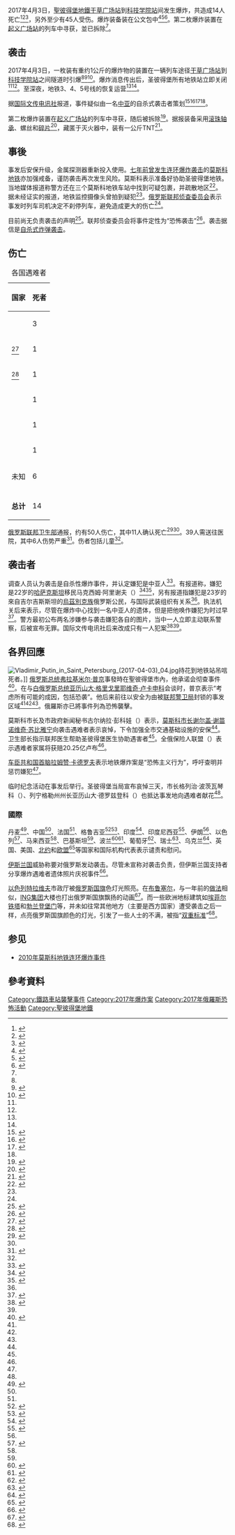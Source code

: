 {{UTC time|莫斯科時間|+3:00}}	
{{Infobox civilian attack
| title = 2017年圣彼得堡地铁爆炸案
| partof = 
| image = Saint-Pétersbourg - Métro - Technologichesky metrostation - IMG 3158.jpg
| caption = 圣彼得堡地铁[[科技学院站|科技学院站]]，爆炸发生于该站与[[干草广场站|干草广场站]]之间的隧道中。
| map = File:Blasts Apr2017 on SPb metro map en.png 
| map_caption = 地鐵襲擊的案發地點
| location = [[圣彼得堡地铁|圣彼得堡地铁]]一辆行驶在[[干草广场站|干草广场站]]与[[科技学院站|科技学院站]]之间的一辆列车中
| target = 平民
| coordinates = {{Coord|51|30|03|N|0|07|19|W|type:event_region:GB|display=inline,title}}
| date = {{Start date|2017|04|03|df=y}}
| time = 14:40<ref name=TASS>{{cite web |url=http://tass.ru/proisshestviya/4148874 |title='Мы начали ехать, я увидел взорванный вагон': что писали очевидцы о взрыве в Петербурге |trans-title='We started moving, I saw a blown up train car': what did eyewitnesses write about an explosion in Petersburg] |date=2017-04-03 |website=TASS |publisher=ТАСС информационное агентство |access-date=2017-04-03 |language=ru |archive-date=2017-04-04 |archive-url=https://web.archive.org/web/20170404130323/http://tass.ru/proisshestviya/4148874 |dead-url=no }}</ref><ref name=ECON/>
| timezone = [[欧洲东部夏令时间|EEST]]（UTC+3）
| type = 疑似[[自杀攻击|自杀攻击]]
| fatalities = 14<ref name=RIA1/>
| injuries = 64
| perpetrator  = 马克西姆·阿里谢夫（嫌疑）
| weapons      = [[炸弹|破片炸弹]]<ref name=TG/>
| motive = 未明
}}
2017年4月3日，[[聖彼得堡地鐵|聖彼得堡地鐵]][[干草广场站|干草广场站]]到[[科技学院站|科技学院站]]间发生爆炸，共造成14人死亡<ref name="MacFarquhar">{{cite web|last1=MacFarquhar|first1=Neil|last2=Nechepureneko|first2=Ivan|title=Explosion in St. Petersburg Metro Kills at Least 10|url=https://www.nytimes.com/2017/04/03/world/europe/st-petersburg-russia-explosion.html?_r=0|website=nytimes.com|publisher=The New York Times|accessdate=2017-04-03|archive-date=2017-04-06|archive-url=https://web.archive.org/web/20170406225703/https://www.nytimes.com/2017/04/03/world/europe/st-petersburg-russia-explosion.html?_r=0|dead-url=no}}</ref><ref name="BBC1">{{Cite news|url=http://www.bbc.com/russian/live/news-39478165|title=Взрыв в метро Санкт-Петербурга: погибли 10 человек|last=|first=|date=2017-04-03|work=BBC Russia|language=ru|trans_title=Explosion in Metro St. Petersburg, killing 10 people|accessdate=2017-04-03|archive-date=2019-06-13|archive-url=https://web.archive.org/web/20190613155343/https://www.bbc.com/russian/live/news-39478165|dead-url=no}}</ref><ref name=RIA1>{{Cite news |url=https://ria.ru/incidents/20170403/1491389397.html?utm_source=push&utm_medium=browser_notification&utm_campaign=ria.ru |title=В петербургской больнице скончались двое пострадавших при взрыве в метро |work=ria.ru |trans_title=Two injured in the explosion in the subway died in the St. Petersburg hospital |access-date=2017-04-03 |language=ru |archive-date=2018-06-18 |archive-url=https://web.archive.org/web/20180618175454/https://ria.ru/incidents/20170403/1491389397.html?utm_source=push&utm_medium=browser_notification&utm_campaign=ria.ru |dead-url=no }}</ref>，另外至少有45人受伤。爆炸装备装在公文包中<ref name="BBC2">{{cite web |url=http://www.bbc.co.uk/news/world-europe-39481770 |title=St Petersburg metro explosions kill ten - media |publisher=BBC |date=2017-04-03 |accessdate=2017-04-03 |archive-date=2017-04-07 |archive-url=https://web.archive.org/web/20170407174932/http://www.bbc.co.uk/news/world-europe-39481770 |dead-url=no }}</ref><ref name="Reuters1">{{cite web |url=http://www.reuters.com/article/us-russia-metro-blast-idUSKBN1751A6 |title=At least 10 people may have been killed by Russia metro blast: TASS |publisher=Reuters |date=2017-04-03 |accessdate=2017-04-03 |archive-date=2020-11-23 |archive-url=https://web.archive.org/web/20201123140348/https://www.reuters.com/article/us-russia-metro-blast-idUSKBN1751A6 |dead-url=no }}</ref><ref name="RT1">{{cite web |url=https://www.rt.com/news/383202-st-petersburg-blast-metro/ |title=Explosion in St. Petersburg Metro, fatalities confirmed (GRAPHIC IMAGES) |publisher=Russia Today |date=2017-04-03 |accessdate=2017-04-03 |archive-date=2017-04-09 |archive-url=https://web.archive.org/web/20170409002333/https://www.rt.com/news/383202-st-petersburg-blast-metro/ |dead-url=no }}</ref>。第二枚爆炸装置在[[起义广场站|起义广场站]]的列车中寻获，並已拆除<ref name="BBC1" />。

==袭击==
2017年4月3日，一枚装有重约1公斤的爆炸物的装置在一辆列车途径[[干草广场站|干草广场站]]到[[科技学院站|科技学院站]]之间隧道时引爆<ref name="BBC2" /><ref name="rbcfeed">{{cite news |title=В Санкт-Петербурге произошел взрыв в метро. Онлайн-трансляция |trans-title=In St. Petersburg, there was an explosion in the Metro |url=http://www.rbc.ru/textonlines/03/04/2017/58e238789a7947f42e875f91 |accessdate=2017-04-03 |work=RBC |language=ru |archive-date=2018-06-18 |archive-url=https://web.archive.org/web/20180618210443/https://www.rbc.ru/textonlines/03/04/2017/58e238789a7947f42e875f91 |dead-url=no }}</ref><ref name="Jansen">{{cite news|url=https://www.usatoday.com/story/news/2017/04/03/subway-security-st-petersburg-new-york-london-paris-brussels/99988934/|title=Russian subway bombing reveals terror vulnerability|last=Jansen|first=Bart|date=2017-04-03|work=USA Today|accessdate=2017-04-03|archive-date=2020-11-24|archive-url=https://web.archive.org/web/20201124085759/https://www.usatoday.com/story/news/2017/04/03/subway-security-st-petersburg-new-york-london-paris-brussels/99988934/|dead-url=no}}</ref>。爆炸消息传出后，圣彼得堡所有地铁站立即关闭<ref name="BBC2"/><ref name="RT1"/>。至深夜，地铁3、4、5号线的恢复运营<ref name="BBC2"/><ref name="RT1"/>。

据[[国际文传电讯社|国际文传电讯社]]报道，事件疑似由一名[[中亚|中亚]]的{{le|伊斯兰极端主义|Islamic extremism}}自杀式袭击者策划<ref>{{cite web|title=St Petersburg metro explosion: Anti-terror police hunting suspects|url=http://www.news.com.au/world/europe/st-petersburg-reportedly-rocked-by-explosion-on-train-causing-injuries/news-story/90db1a31cf16a2d0e79c14d3e301ac6c|website=News.com.au|accessdate=2017-04-04|date=2017-04-04|archive-date=2017-08-08|archive-url=https://web.archive.org/web/20170808194837/http://www.news.com.au/world/europe/st-petersburg-reportedly-rocked-by-explosion-on-train-causing-injuries/news-story/90db1a31cf16a2d0e79c14d3e301ac6c|dead-url=no}}</ref><ref>{{cite web|url=http://www.bbc.com/news/world-europe-39486640|title=St Petersburg metro explosion suspect 'from Central Asia'|publisher=BBC News|date=2017-04-03|accessdate=2017-04-03|archive-date=2020-11-12|archive-url=https://web.archive.org/web/20201112020403/https://www.bbc.com/news/world-europe-39486640|dead-url=no}}</ref><ref name="mknames">{{cite news|url=http://www.mk.ru/incident/2017/04/04/predpolagaemyy-terroristsmertnik-opoznan-v-sanktperetburge.html|language=ru|trans-title=Alleged suicide bomber in St. Petersburg identified|title=Названо имя предполагаемого террориста-смертника в Санкт-Петербурге|date=2017-04-04|work=Moskovskij Komsomolets|accessdate=2017-04-03|archive-date=2020-09-09|archive-url=https://web.archive.org/web/20200909050654/https://www.mk.ru/incident/2017/04/04/predpolagaemyy-terroristsmertnik-opoznan-v-sanktperetburge.html|dead-url=no}}</ref><ref name=Telegraph/>。

第二枚爆炸装置在[[起义广场站|起义广场站]]的列车中寻获，随后被拆除<ref name=Metro1>{{cite web |url=http://metro.co.uk/2017/04/03/multiple-injuries-after-huge-explosion-rocks-st-petersburg-metro-6550828/ |title=At least ten dead after huge ‘nail bomb’ explosion on St Petersburg metro |first=Toby |last=Meyjes |publisher=Associated Newspapers Ltd |work=Metro |accessdate=2017-04-03 |archive-date=2020-10-25 |archive-url=https://web.archive.org/web/20201025233751/https://metro.co.uk/2017/04/03/multiple-injuries-after-huge-explosion-rocks-st-petersburg-metro-6550828/ |dead-url=no }}</ref>。据报装备采用[[滚珠轴承|滚珠轴承]]、螺丝和[[破片杀伤|碎片]]<ref name=TG>{{cite web |url=http://www.telegraph.co.uk/news/2017/04/03/saintpetersburg-bombing-casualties-explosion-metro-train/ |title=St Petersburg Metro explosion: CCTV image of suspect emerges after at least 10 killed by 'briefcase' bomb |date=2017-04-03 |website=Telegraph |publisher=Telegraph Media Group |access-date=2017-04-03 |archive-date=2017-04-08 |archive-url=https://web.archive.org/web/20170408101345/http://www.telegraph.co.uk/news/2017/04/03/saintpetersburg-bombing-casualties-explosion-metro-train/ |dead-url=no }}</ref>，藏匿于灭火器中，装有一公斤TNT<ref>{{cite web|last1=Lister|first1=Tim|last2=Burrows|first2=Emily|last3=Dewan|first3=Angela|title=St. Petersburg metro explosion: At least 10 dead in Russia blast|url=http://www.cnn.com/2017/04/03/europe/st-petersburg-russia-explosion/index.html|accessdate=2017-04-03|archive-date=2020-09-02|archive-url=https://web.archive.org/web/20200902005005/https://www.cnn.com/2017/04/03/europe/st-petersburg-russia-explosion/index.html|dead-url=no}}</ref>。

==事後==
事发后安保升级，金属探测器重新投入使用。[[2010年莫斯科地铁连环爆炸事件|七年前曾发生连环爆炸袭击]]的[[莫斯科地铁|莫斯科地铁]]亦加强戒备，谨防袭击再次发生风险。莫斯科表示准备好协助圣彼得堡地铁。当地媒体报道称警方还在三个莫斯科地铁车站中找到可疑包裹，并疏散地区<ref name="AL">{{citeweb|title=Взрыв в метро Санкт-Петербурга: онлайн-трансляция|url=http://www.mk.ru/incident/2017/04/03/vzryv-v-metro-sanktpeterburga-onlayntranslchciya.html|publisher=MK|accessdate=2017-04-04|archive-date=2017-04-09|archive-url=https://web.archive.org/web/20170409112639/http://www.mk.ru/incident/2017/04/03/vzryv-v-metro-sanktpeterburga-onlayntranslchciya.html|dead-url=no}}</ref>。据未经证实的报道，地铁监控摄像头曾拍到疑犯<ref name="BBC1" />。[[俄罗斯联邦侦查委员会|俄罗斯联邦侦查委员会]]表示事发时列车司机决定不刹停列车，避免造成更大的伤亡<ref name="BBC1" />。

目前尚无负责袭击的声明<ref name=DW>{{cite web |url=http://www.dw.com/en/st-petersburg-metro-hit-by-deadly-blast/a-38270321 |title=St. Petersburg metro hit by deadly blast |date=2017-04-03 |publisher=Deutsche Welle |access-date=2017-04-03 |archive-date=2017-04-08 |archive-url=https://web.archive.org/web/20170408174306/http://www.dw.com/en/st-petersburg-metro-hit-by-deadly-blast/a-38270321 |dead-url=no }}</ref>。联邦侦查委员会将事件定性为“恐怖袭击”<ref name=ECON>{{cite web |url=https://rueconomics.ru/237932-vzryv-v-metro-peterburga-oficialno-priznan-teraktom |title=Взрыв в метро Петербурга официально признан терактом [Explosion in the Petersburg's metro officially recognised as a terrorist attack.] |author=<!--Not stated--> |date=2017-04-03 |website=Экономика сегодня |publisher=ФБА «Экономика сегодня» |accessdate=2017-04-03 |language=ru |archive-date=2017-04-04 |archive-url=https://web.archive.org/web/20170404130451/https://rueconomics.ru/237932-vzryv-v-metro-peterburga-oficialno-priznan-teraktom |dead-url=yes }}</ref>。袭击据信是[[自杀袭击|自杀式炸弹袭击]]。

==伤亡==
{| class="wikitable centre sortable"
|+ 各国遇难者
! scope="col" | 国家
! scope="col" | 死者
|-
| {{flag|Russia}}
| 3
|-
| {{flag|Kazakhstan}}<ref>{{Cite news|url=http://www.mk.ru/incident/2017/04/04/predpolagaemyy-terroristsmertnik-opoznan-v-sanktperetburge.html|title=Названо имя предполагаемого террориста-смертника в Санкт-Петербурге|work=mk.ru|access-date=2017-05-02|language=ru|archive-date=2020-09-09|archive-url=https://web.archive.org/web/20200909050654/https://www.mk.ru/incident/2017/04/04/predpolagaemyy-terroristsmertnik-opoznan-v-sanktperetburge.html|dead-url=no}}</ref>
| 1
|-
| {{flag|Azerbaijan}}<ref>{{Cite news|url=http://m.apa.az/en/azerbaijani-news/accidents-incidents-news/azerbaijani-dies-in-terror-act-in-st-petersburg.html|title=Azerbaijani woman confirmed dead in St. Petersburg metro blast - UPDATED|work=apa.az Mail|access-date=2017-05-02|language=en|archive-url=https://web.archive.org/web/20170405170342/http://m.apa.az/en/azerbaijani-news/accidents-incidents-news/azerbaijani-dies-in-terror-act-in-st-petersburg.html|archive-date=2017-04-05|dead-url=yes}}</ref>
| 1
|-
| {{flag|Belarus}}
| 1
|-
| {{flag|Uzbekistan}}
| 1
|-
| {{flag|Tajikistan}}
| 1
|-
|未知
|6
|-
|- class="sortbottom"
| scope="row" style="text-align:left;" |'''总计'''
| 14
|}

[[俄罗斯联邦卫生部|俄罗斯联邦卫生部]]通报，约有50人伤亡，其中11人确认死亡<ref name=INTER>{{cite web |url=http://www.interfax.ru/russia/556657 |title=Скворцова уточнила данные о погибших в результате взрыва в Петербурге |trans-title=Skvortsova clarifies the data about casualties because of the explosion in Petersburg |date=2017-04-03 |publisher=Interfax |access-date=2017-04-03 |archive-date=2017-04-09 |archive-url=https://web.archive.org/web/20170409061541/http://www.interfax.ru/russia/556657 |dead-url=no }}</ref><ref name=CNN/>。39人需送往医院，其中6人伤势严重<ref name=CNN>{{cite web |url=http://edition.cnn.com/2017/04/03/europe/st-petersburg-russia-explosion/ |title=St. Petersburg metro explosion: 11 dead in Russia blast |date=2017-04-03 |publisher=CNN |access-date=2017-04-03 |archive-date=2017-04-06 |archive-url=https://web.archive.org/web/20170406041454/http://edition.cnn.com/2017/04/03/europe/st-petersburg-russia-explosion/ |dead-url=no }}</ref>。伤者包括儿童<ref name="MacFarquhar"/>。

==袭击者==
调查人员认为袭击是自杀性爆炸事件，并认定嫌犯是中亚人<ref name=Telegraph>{{cite news|url=http://www.telegraph.co.uk/news/2017/04/03/saintpetersburg-bombing-casualties-explosion-metro-train/|title=St Petersburg Metro explosion: police suspect suicide bombing after at least 11 killed by underground blast|date=2017-04-03|work=The Telegraph|accessdate=2017-04-04|archive-date=2017-04-08|archive-url=https://web.archive.org/web/20170408101345/http://www.telegraph.co.uk/news/2017/04/03/saintpetersburg-bombing-casualties-explosion-metro-train/|dead-url=no}}</ref>。有报道称，嫌犯是22岁的[[哈萨克斯坦|哈萨克斯坦]]移民马克西姆·阿里谢夫（{{lang|en|Maxim Arishev}}）<ref name="tgcom">{{cite news|url=http://www.tgcom24.mediaset.it/mondo/terrore-a-san-pietroburgo-bomba-in-metropolitana-11-morti-e-45-feriti_3065026-201702a.shtml|title=Terror in St. Petersburg metro bomb: 11 dead, 45 injured|work=TGCOM24|publisher=Mediaset|accessdate=2017-04-04|archive-date=2017-10-12|archive-url=https://web.archive.org/web/20171012082718/http://www.tgcom24.mediaset.it/mondo/terrore-a-san-pietroburgo-bomba-in-metropolitana-11-morti-e-45-feriti_3065026-201702a.shtml|dead-url=no}}</ref><ref name="fontanka">{{cite news |url=http://www.fontanka.ru/2017/04/04/005/ |title=Общественный транспорт Петербурга 4 апреля будет работать в особом режиме |trans-title=Public transport of St. Petersburg on April 4 will operate in a special mode |date=2017-04-04 |work=Fontanka |language=ru |accessdate=2017-04-03 |archive-date=2019-07-17 |archive-url=https://web.archive.org/web/20190717122150/https://www.fontanka.ru/2017/04/04/005/ |dead-url=no }}</ref>，另有报道指嫌犯是23岁的來自吉尔吉斯斯坦的[[烏茲別克族|烏茲別克族]]俄罗斯公民，与国际武装组织有关系<ref name=Telegraph/>。执法机关后来表示，尽管在爆炸中心找到一名中亚人的遗体，但是把他唤作嫌犯为时过早<ref>{{cite news|url=https://ria.ru/incidents/20170404/1491416483.html|title=В эпицентре взрыва в метро Петербурга нашли тело выходца из Средней Азии|date=2017-04-04|work=[[RIA_Novosti|RIA Novosti]]|trans-title=At the epicenter of the explosion in the subway Petersburg found the body of a native of Central Asia|accessdate=2017-04-04|language=ru|archive-date=2018-11-25|archive-url=https://web.archive.org/web/20181125202345/https://ria.ru/incidents/20170404/1491416483.html|dead-url=no}}</ref>。警方最初公布两名涉嫌参与袭击嫌犯各自的图片，当中一人立即主动联系警察，后被宣布无罪。国际文传电讯社后来改成只有一人犯案<ref>{{cite news|url=https://www.theguardian.com/world/2017/apr/03/st-petersburg-metro-rocked-by-explosion-sennaya-ploshchad-station|title=St Petersburg metro explosion leaves 11 dead and dozens wounded|date=2017-04-03|work=The Guardian|location=London|accessdate=2017-04-04|archive-date=2020-11-25|archive-url=https://web.archive.org/web/20201125164435/https://www.theguardian.com/world/2017/apr/03/st-petersburg-metro-rocked-by-explosion-sennaya-ploshchad-station|dead-url=no}}</ref><ref name=Telegraph/>。

==各界回應==
[[File:Vladimir_Putin_in_Saint_Petersburg_(2017-04-03)_04.jpg|thumb]]持花到地铁站吊唁死者。]]
[[俄罗斯总统|俄罗斯总统]][[弗拉基米尔·普京|弗拉基米尔·普京]]事發時在聖彼得堡市內，他承诺会彻查事件<ref name=RT1">{{cite web|url=https://www.rt.com/news/383202-st-petersburg-blast-metro/ |title=Explosion in St. Petersburg Metro, fatalities confirmed (GRAPHIC IMAGES) |publisher=Russia Today |date=2017-04-03 |accessdate=2017-04-03}}</ref>。在与[[白俄罗斯总统|白俄罗斯总统]][[亚历山大·格里戈里耶维奇·卢卡申科|亚历山大·格里戈里耶维奇·卢卡申科]]会谈时，普京表示“考虑所有可能的成因，包括恐袭”。他后来前往以安全为由被[[联邦警卫局|联邦警卫局]]封锁的事发区域<ref name="AL"/><ref name="BBC2"/><ref name="RT1"/>。俄羅斯亦已將事件列為恐怖襲擊。

莫斯科市长及市政府新闻秘书古尔纳拉·彭科娃（{{lang|en|Gulnara Penkova}}）表示，[[莫斯科市首长列表|莫斯科市长]][[谢尔盖·谢苗诺维奇·苏比雅宁|谢尔盖·谢苗诺维奇·苏比雅宁]]向袭击遇难者表示哀悼，下令加强全市交通基础设施的安保<ref name="BBC1" />。卫生部长{{le|维罗妮卡·斯科沃尔佐娃|Veronika Skvortsova}}指示联邦医生帮助圣彼得堡医生协助遇害者<ref name="AL"/>。全俄保险人联盟（{{lang|en|The All-Russian Union of Insurers}}）表示遇难者家属将获赔20.25亿卢布<ref name="AL"/>。

[[车臣共和国首脑|车臣共和国首脑]][[拉姆赞·卡德罗夫|拉姆赞·卡德罗夫]]表示地铁爆炸案是“恐怖主义行为”，呼吁查明并惩罚嫌犯<ref name="BBC1"/>。

临时纪念活动在事发后举行。圣彼得堡当局宣布哀悼三天，市长格列治·波茨瓦琴科（{{lang|en|Georgi Poltavchenko}}）、列宁格勒州州长亚历山大·德罗兹登科（{{lang|en|Alexander Drozdenko}}）也抵达事发地向遇难者献花<ref name="AL"/>。

===國際===
丹麦<ref>{{cite web|title=World leaders send their sympathies to St Petersburg bombing victims' families|url=http://www.independent.co.uk/news/world/europe/st-petersburg-metro-explosion-russia-world-leaders-sympathies-victims-families-a7664636.html|website=The Independent|accessdate=2017-04-03|date=2017-04-03|archive-date=2017-04-03|archive-url=https://web.archive.org/web/20170403172010/http://www.independent.co.uk/news/world/europe/st-petersburg-metro-explosion-russia-world-leaders-sympathies-victims-families-a7664636.html|dead-url=no}}</ref>、中国<ref name=ASIANCORRESPONDENT />、法国<ref name="Independent1" />、格鲁吉亚<ref>{{Cite web|url=http://agenda.ge/news/77080/eng|title=PM Kvirikashvili saddened by St. Petersburg metro explosions|website=agenda.ge|access-date=2017-04-03|archive-date=2017-04-04|archive-url=https://web.archive.org/web/20170404044027/http://agenda.ge/news/77080/eng|dead-url=no}}</ref><ref>{{Cite news|url=https://twitter.com/MargvelashviliG/status/848909568201687040|title=President Of Georgia on Twitter|work=Twitter|access-date=2017-04-03|archive-date=2018-04-18|archive-url=https://web.archive.org/web/20180418082318/https://twitter.com/MargvelashviliG/status/848909568201687040|dead-url=no}}</ref>、印度<ref name=ASIANCORRESPONDENT>{{cite web|url=https://asiancorrespondent.com/2017/04/asian-leaders-extend-condolences-russia-bomb-blast/#8AS6YFQ2oJ0B7qKw.97|title=Asian leaders extend condolences to Russia over bomb blast|date=2017-04-04|accessdate=2017-04-04|publisher=Asian Correspondent|archive-date=2017-04-04|archive-url=https://web.archive.org/web/20170404221025/https://asiancorrespondent.com/2017/04/asian-leaders-extend-condolences-russia-bomb-blast/#8AS6YFQ2oJ0B7qKw.97|dead-url=no}}</ref>、印度尼西亚<ref>{{Cite news|url=https://en.tempo.co/read/news/2017/04/04/309862422/Indonesia-Condemns-Russias-St-Petersburg-Terror-Attack|title=Indonesia Condemns Russia's St. Petersburg Terror Attack|access-date=2017-04-04|archive-date=2017-10-12|archive-url=https://web.archive.org/web/20171012082714/https://en.tempo.co/read/news/2017/04/04/309862422/Indonesia-Condemns-Russias-St-Petersburg-Terror-Attack|dead-url=no}}</ref>、伊朗<ref name="BBC1" />、以色列<ref>{{cite news|url=http://www.jpost.com/Israel-News/Politics-And-Diplomacy/PM-Netanyahu-extends-condolences-to-Russia-following-deadly-metro-terror-attack-486000|title=Netanyahu says Israel stands with Russia after deadly metro attack|date=2017-04-03|accessdate=2017-04-03|publisher=Jerusalem Post|archive-date=2018-01-04|archive-url=https://web.archive.org/web/20180104195828/http://www.jpost.com/Israel-News/Politics-And-Diplomacy/PM-Netanyahu-extends-condolences-to-Russia-following-deadly-metro-terror-attack-486000|dead-url=no}}</ref>、马来西亚<ref name=ASIANCORRESPONDENT />、巴基斯坦<ref name=ASIANCORRESPONDENT />、波兰<ref>{{cite web |title=Sankt Petersburg: eksplozja w metrze. Są zabici i ranni [NA ŻYWO] |trans_title=St. Petersburg: the explosion in the subway. There are dead and wounded [LIVE] |url=http://wiadomosci.gazeta.pl/wiadomosci/14,114871,21585470.html |website=Gazeta.PL |accessdate=2017-04-03 |language=pl |archive-date=2017-04-04 |archive-url=https://web.archive.org/web/20170404050711/http://wiadomosci.gazeta.pl/wiadomosci/14,114871,21585470.html |dead-url=no }}</ref><ref>{{cite web |title=Rosja. Wybuch w metrze w Sankt Petersburguc |url=http://www.tvn24.pl/wiadomosci-ze-swiata,2/rosja-wybuch-w-metrze-w-sankt-petersburgu,728979.html |website=TVN24.pl |trans_title=Inferfax: The bomb was in a suitcase. The offender was recorded on monitoring cameras |language=pl |accessdate=2017-04-03 |archive-date=2017-04-04 |archive-url=https://web.archive.org/web/20170404045845/http://www.tvn24.pl/wiadomosci-ze-swiata,2/rosja-wybuch-w-metrze-w-sankt-petersburgu,728979.html |dead-url=no }}</ref>、葡萄牙<ref>{{cite web|title=Explosão no metro de São Petersburgo provoca vários mortos|url=https://www.rtp.pt/noticias/mundo/explosao-no-metro-de-sao-petersburgo-provoca-varios-mortos_e992877|website=RTP|accessdate=2017-04-04|language=pt|date=2017-04-03|archive-date=2017-04-04|archive-url=https://web.archive.org/web/20170404215756/https://www.rtp.pt/noticias/mundo/explosao-no-metro-de-sao-petersburgo-provoca-varios-mortos_e992877|dead-url=no}}</ref>、瑞士<ref>{{Cite news|url=https://twitter.com/BR_Sprecher/status/848924075099553792|title=President of the Swiss Confederation (through the Federal Council Speaker)|accessdate=2017-04-03|publisher=Twitter|language=de|archive-date=2017-11-01|archive-url=https://web.archive.org/web/20171101235616/https://twitter.com/br_sprecher/status/848924075099553792|dead-url=no}}</ref>、乌克兰<ref>{{cite web|title=Ukrainian foreign minister condoles with families of people killed in St. Pete|url=http://en.interfax.com.ua/news/general/413510.html|publisher=Interfax Ukraine|date=2017-04-03|accessdate=2017-04-03|archive-date=2017-04-04|archive-url=https://web.archive.org/web/20170404215633/http://en.interfax.com.ua/news/general/413510.html|dead-url=no}}</ref>、英国、美国、[[北约|北约]]和[[欧盟|欧盟]]<ref name=Independent1>{{Cite news|url=http://www.independent.co.uk/news/world/europe/st-petersburg-metro-explosion-russia-bomb-attack-casualties-blue-line-a7664251.html|title=Bombing on St Petersburg metro leaves at least 9 dead|date=2017-04-03|work=The Independent|access-date=2017-04-03|language=en-GB|archive-date=2017-12-23|archive-url=https://web.archive.org/web/20171223101418/http://www.independent.co.uk/news/world/europe/st-petersburg-metro-explosion-russia-bomb-attack-casualties-blue-line-a7664251.html|dead-url=no}}</ref>等国家和国际机构代表表示谴责和慰问。

[[伊斯兰国|伊斯兰国]]威胁称要对俄罗斯发动袭击。尽管未宣称对袭击负责，但伊斯兰国支持者分享爆炸遇难者遗体照片庆祝事件<ref name=IND>{{cite web|url=http://www.independent.co.uk/news/world/europe/st-petersburg-attacks-isis-russia-bombings-celebrate-islamic-state-response-a7664656.html|title=St Petersburg attacks: Isis celebrates explosions that killed 10 people|date=2017-04-03|work=The Independent Online|access-date=2017-04-03|archive-date=2020-11-12|archive-url=https://web.archive.org/web/20201112025913/http://www.independent.co.uk/news/world/europe/st-petersburg-attacks-isis-russia-bombings-celebrate-islamic-state-response-a7664656.html|dead-url=no}}</ref>。

[[以色列|以色列]][[特拉维夫|特拉维夫]]市政厅被[[俄罗斯国旗|俄罗斯国旗]]色灯光照亮。在[[布鲁塞尔|布鲁塞尔]]，与一年前的[[2016年布鲁塞尔连环爆炸案|做法]]相似，[[ING|ING集团]]大楼也打出俄罗斯国旗飘扬的动画<ref>{{cite web|title=‘Only in exceptional cases’: Europe lights up no landmarks for victims of St. Petersburg bombing|url=https://www.rt.com/viral/383372-petersburg-metro-attack-solidarity-flag/|publisher=RT|date=2017-04-04|accessdate=2017-04-04|archive-date=2017-04-09|archive-url=https://web.archive.org/web/20170409022130/https://www.rt.com/viral/383372-petersburg-metro-attack-solidarity-flag/|dead-url=yes}}</ref>。而一些欧洲地标建筑如[[埃菲尔铁塔|埃菲尔铁塔]]和[[勃兰登堡门|勃兰登堡门]]等，并未如往常其他地方（主要是西方国家）遭受袭击之后一样，点亮俄罗斯国旗颜色的灯光，引发了一些人士的不满，被指“[[双重标准|双重标准]]”<ref>{{cite news|title=俄罗斯圣彼得堡恐怖袭击后，欧洲并无地标亮灯悼念|url=http://www.guancha.cn/global-news/2017_04_04_402051_s.shtml|accessdate=2017-04-07|publisher=观察者|date=2017-04-04|archive-date=2017-05-09|archive-url=https://web.archive.org/web/20170509015641/http://www.guancha.cn/global-news/2017_04_04_402051_s.shtml|dead-url=no}}</ref>。

==参见==
{{commons category|2017 Saint Petersburg Metro bombing}}

*[[2010年莫斯科地铁连环爆炸事件|2010年莫斯科地铁连环爆炸事件]]

==參考資料==
{{reflist|2}}


[[Category:鐵路車站襲擊事件|Category:鐵路車站襲擊事件]]
[[Category:2017年爆炸案|Category:2017年爆炸案]]
[[Category:2017年俄羅斯恐怖活動|Category:2017年俄羅斯恐怖活動]]
[[Category:聖彼得堡地鐵|Category:聖彼得堡地鐵]]